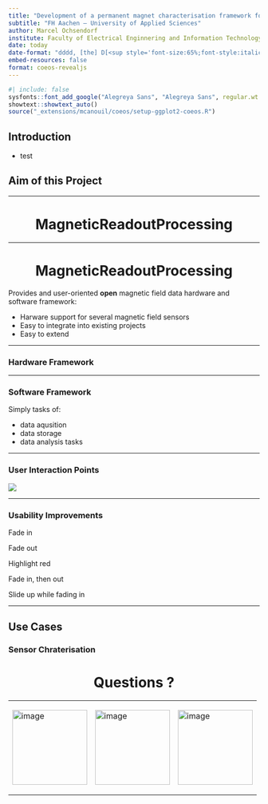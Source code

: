 ```yaml
---
title: "Development of a permanent magnet characterisation framework for use in low-field MRI systems"
subtitle: "FH Aachen – University of Applied Sciences"
author: Marcel Ochsendorf
institute: Faculty of Electrical Enginnering and Information Technology - Information Systems Engineering
date: today
date-format: "dddd, [the] D[<sup style='font-size:65%;font-style:italic;'>th</sup>] [of] MMMM, YYYY"
embed-resources: false
format: coeos-revealjs
---
```


```r
#| include: false
sysfonts::font_add_google("Alegreya Sans", "Alegreya Sans", regular.wt = 300)
showtext::showtext_auto()
source("_extensions/mcanouil/coeos/setup-ggplot2-coeos.R")
```



## Introduction

* test

## Aim of this Project

---


##  

<h1 class="r-fit-text" style="text-align: center;">MagneticReadoutProcessing</h1>

---

##  

<h1 class="r-fit-text" style="text-align: center;">MagneticReadoutProcessing</h1>

Provides and user-oriented **open** magnetic field data hardware and software framework:

* Harware support for several magnetic field sensors
* Easy to integrate into existing projects
* Easy to extend



---

### Hardware Framework

---

### Software Framework

Simply tasks of: 

* data aqusition
* data storage
* data analysis tasks

---

### User Interaction Points

![](images/MRP_high_level_overview.png)

---

### Usability Improvements

<p class="fragment">Fade in</p>
<p class="fragment fade-out">Fade out</p>
<p class="fragment highlight-red">Highlight red</p>
<p class="fragment fade-in-then-out">Fade in, then out</p>
<p class="fragment fade-up">Slide up while fading in</p>


---

## Use Cases

### Sensor Chraterisation










# 
<h1 class="r-fit-text" style="text-align: center;">Questions ?</h1>


<table>
<tr><td><p>[<img src="images/github-mark-white.png" alt="image" width="150" height="auto">](https://github.com/LFB-MRI/MagneticReadoutProcessing) </p></td><td><p>[<img src="images/researchgate.svg" alt="image" width="150" height="auto">](https://www.researchgate.net/publication/374388764_Development_of_a_permanent_magnet_characterisation_framework_for_use_in_low-field_MRI_systems) </p><td>[<img src="images/avatar.png" alt="image" width="150" height="auto">](https://marcelochsendorf.com)</td></td></tr>
</table>
